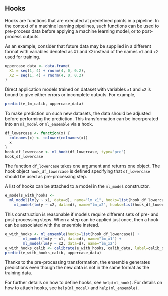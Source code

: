 ## Hooks

Hooks are functions that are executed at predefined points in a pipeline.
In the context of a machine learning pipelines, such functions can be used to
pre-process data before applying a machine learning model, or to post-process
outputs.

As an example, consider that future data may be supplied in a different format
with variables denoted as `X1` and `X2` instead of the names `x1` and `x2` used
for training.

```r
uppercase_data <- data.frame(
  X1 = seq(1, 4) + rnorm(4, 0, 0.2),
  X2 = seq(1, 4) + rnorm(4, 0, 0.2)
)
```

Direct application models trained on dataset with variables `x1` and `x2` is
bound to give either errors or incomplete outputs. For example,

```r
predict(e_lm_calib, uppercase_data)
```

To make prediction on such new datasets, the data should be adjusted before
performing the prediction. This transformation can be incorporated into an
`ml_model` or `ml_ensemble` via a hook.

```r
df_lowercase <- function(x) {
  colnames(x) <- tolower(colnames(x))
  x
}
hook_df_lowercase <- ml_hook(df_lowercase, type="pre")
hook_df_lowercase
```

The function `df_lowercase` takes one argument and returns one object. The
hook object `hook_df_lowercase` is defined specifying that `df_lowercase`
should be used as pre-processing step.

A list of hooks can be attached to a model in the `ml_model` constructor.

```r
e_models_with_hooks <-
  ml_model(lm(y ~ x1, data=d), name="lm_x1", hooks=list(hook_df_lowercase)) +
    ml_model(lm(y ~ x2, data=d), name="lm_x2", hooks=list(hook_df_lowercase))
```

This construction is reasonable if models require different sets of pre- and
post-processing steps. When a step can be applied just once, then a hook can
be associated with the ensemble instead.

```r
e_with_hooks <- ml_ensemble(hooks=list(hook_df_lowercase)) +
        ml_model(lm(y ~ x1, data=d), name="lm_x1") +
        ml_model(lm(y ~ x2, data=d), name="lm_x2")
e_with_hooks_calib <- calibrate(e_with_hooks, calib_data, label=calib_data$y)
predict(e_with_hooks_calib, uppercase_data)
```

Thanks to the pre-processing transformation, the ensemble generates predictions
even though the new data is not in the same format as the training data.

For further details on how to define hooks, see `help(ml_hook)`. For details
on how to attach hooks, see `help(ml_model)` and `help(ml_ensemble)`.
